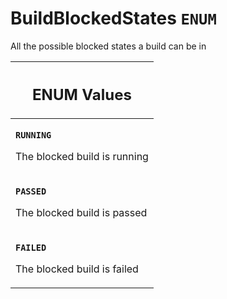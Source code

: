 <!--
  _____   ____    _   _  ____ _______   ______ _____ _____ _______
  |  __  / __   |  | |/ __ __   __| |  ____|  __ _   _|__   __|
  | |  | | |  | | |  | | |  | | | |    | |__  | |  | || |    | |
  | |  | | |  | | | . ` | |  | | | |    |  __| | |  | || |    | |
  | |__| | |__| | | |  | |__| | | |    | |____| |__| || |_   | |
  |_____/ ____/  |_| _|____/  |_|    |______|_____/_____|  |_|
  This file is auto-generated by script/generate_graphql_api_content.sh,
  please build the schema.json by running `rails api:graph:export`
  with https://github.com/buildkite/buildkite/,
  replace the content in data/graphql_data_schema.json
  and run the generation script `./scripts/generate-graphql-api-content.sh`.
-->
<!-- vale off -->
<h1 class="has-pills" data-algolia-exclude>
  BuildBlockedStates
  <span class="pill pill--enum pill--normal-case pill--large"><code>ENUM</code></span>
</h1>
<!-- vale on -->

<p>All the possible blocked states a build can be in</p>

<table class="responsive-table responsive-table--single-column-rows">
  <thead>
    <th>
      <h2 data-algolia-exclude>ENUM Values</h2>
    </th>
  </thead>
  <tbody>
    <tr>
      <td>
        <p>
          <strong>
            <code>RUNNING</code>
          </strong>
        </p>
        <p>The blocked build is running</p>
      </td>
    </tr>
    <tr>
      <td>
        <p>
          <strong>
            <code>PASSED</code>
          </strong>
        </p>
        <p>The blocked build is passed</p>
      </td>
    </tr>
    <tr>
      <td>
        <p>
          <strong>
            <code>FAILED</code>
          </strong>
        </p>
        <p>The blocked build is failed</p>
      </td>
    </tr>
  </tbody>
</table>
